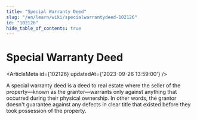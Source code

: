 ```yaml
---
title: "Special Warranty Deed"
slug: "/en/learn/wiki/specialwarrantydeed-102126"
id: "102126"
hide_table_of_contents: true
---
```



# Special Warranty Deed

<ArticleMeta id={102126} updatedAt={'2023-09-26 13:59:00'} />
<div className='border-solid border-b border-t-0 my-4 border-[var(--ifm-color-gray-300)]' />

A special warranty deed is a deed to real estate where the seller of the property—known as the grantor—warrants only against anything that occurred during their physical ownership. In other words, the grantor doesn't guarantee against any defects in clear title that existed before they took possession of the property.
